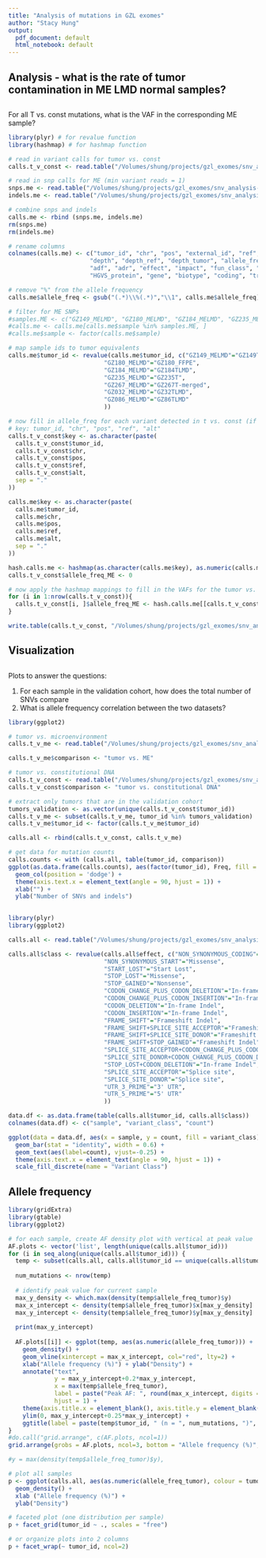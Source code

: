 ```yaml
---
title: "Analysis of mutations in GZL exomes"
author: "Stacy Hung"
output:
  pdf_document: default
  html_notebook: default
---
```


## ###############################################################################################
## Analysis - what is the rate of tumor contamination in ME LMD normal samples?
## ###############################################################################################

For all T vs. const mutations, what is the VAF in the corresponding ME sample?

```r
library(plyr) # for revalue function
library(hashmap) # for hashmap function

# read in variant calls for tumor vs. const
calls.t_v_const <- read.table("/Volumes/shung/projects/gzl_exomes/snv_analysis-20181127/validation/snvs.T_vs_const.intersect.txt", sep = "\t", header = TRUE, fill = TRUE)

# read in snp calls for ME (min variant reads = 1)
snps.me <- read.table("/Volumes/shung/projects/gzl_exomes/snv_analysis-20181127/validation/varScan.singles.pvalue_1/all.single_samples.varScan.snps.snpEff_canonical.txt", sep = "\t", header = TRUE, fill = TRUE)
indels.me <- read.table("/Volumes/shung/projects/gzl_exomes/snv_analysis-20181127/validation/varScan.singles.pvalue_1/all.single_samples.varScan.indels.snpEff_canonical.indels_annotated.txt", sep = "\t", header = TRUE, fill = TRUE)

# combine snps and indels
calls.me <- rbind (snps.me, indels.me)
rm(snps.me)
rm(indels.me)

# rename columns
colnames(calls.me) <- c("tumor_id", "chr", "pos", "external_id", "ref", "alt", "qual", "filter", "gt", "gq", "sdp",
                       "depth", "depth_ref", "depth_tumor", "allele_freq", "pvalue", "rbq", "abq", "rdf", "rdr",
                       "adf", "adr", "effect", "impact", "fun_class", "HGVS_DNA",
                       "HGVS_protein", "gene", "biotype", "coding", "transcript_id", "exon_rank")

# remove "%" from the allele frequency
calls.me$allele_freq <- gsub("(.*)\\%(.*)","\\1", calls.me$allele_freq)

# filter for ME SNPs
#samples.ME <- c("GZ149_MELMD", "GZ180_MELMD", "GZ184_MELMD", "GZ235_MELMD", "GZ267_MELMD", "GZ032_MELMD", "GZ086_MELMD")
#calls.me <- calls.me[calls.me$sample %in% samples.ME, ]
#calls.me$sample <- factor(calls.me$sample)

# map sample ids to tumor equivalents
calls.me$tumor_id <- revalue(calls.me$tumor_id, c("GZ149_MELMD"="GZ149TLMD", 
                           "GZ180_MELMD"="GZ180_FFPE",
                           "GZ184_MELMD"="GZ184TLMD",
                           "GZ235_MELMD"="GZ235T",
                           "GZ267_MELMD"="GZ267T-merged",
                           "GZ032_MELMD"="GZ32TLMD",
                           "GZ086_MELMD"="GZ86TLMD"
                           ))

# now fill in allele_freq for each variant detected in t vs. const (if there is a snp with at least 1 variant read)
# key: tumor_id, "chr", "pos", "ref", "alt"
calls.t_v_const$key <- as.character(paste(
  calls.t_v_const$tumor_id,
  calls.t_v_const$chr,
  calls.t_v_const$pos,
  calls.t_v_const$ref,
  calls.t_v_const$alt,
  sep = "."
))

calls.me$key <- as.character(paste(
  calls.me$tumor_id,
  calls.me$chr,
  calls.me$pos,
  calls.me$ref,
  calls.me$alt,
  sep = "."
))

hash.calls.me <- hashmap(as.character(calls.me$key), as.numeric(calls.me$allele_freq))
calls.t_v_const$allele_freq_ME <- 0

# now apply the hashmap mappings to fill in the VAFs for the tumor vs. const dataset
for (i in 1:nrow(calls.t_v_const)){
  calls.t_v_const[i, ]$allele_freq_ME <- hash.calls.me[[calls.t_v_const[i, ]$key]]
}

write.table(calls.t_v_const, "/Volumes/shung/projects/gzl_exomes/snv_analysis-20181127/validation/snvs_and_indels.T_vs_const.intersect-with_AF_ME.txt", sep = "\t", quote = FALSE, row.names = FALSE)

```

## ###############################################################################################
## Visualization
## ###############################################################################################

Plots to answer the questions:

1. For each sample in the validation cohort, how does the total number of SNVs compare
2. What is allele frequency correlation between the two datasets?

```r
library(ggplot2)

# tumor vs. microenvironment
calls.t_v_me <- read.table("/Volumes/shung/projects/gzl_exomes/snv_analysis-20181127/not_validation/snvs.all.intersect.txt", sep = "\t", header = TRUE, fill = TRUE)

calls.t_v_me$comparison <- "tumor vs. ME"

# tumor vs. constitutional DNA
calls.t_v_const <- read.table("/Volumes/shung/projects/gzl_exomes/snv_analysis-20181127/validation/snvs.T_vs_const.intersect.txt", sep = "\t", header = TRUE, fill = TRUE)
calls.t_v_const$comparison <- "tumor vs. constitutional DNA"

# extract only tumors that are in the validation cohort
tumors_validation <- as.vector(unique(calls.t_v_const$tumor_id))
calls.t_v_me <- subset(calls.t_v_me, tumor_id %in% tumors_validation)
calls.t_v_me$tumor_id <- factor(calls.t_v_me$tumor_id)

calls.all <- rbind(calls.t_v_const, calls.t_v_me)

# get data for mutation counts
calls.counts <- with (calls.all, table(tumor_id, comparison))
ggplot(as.data.frame(calls.counts), aes(factor(tumor_id), Freq, fill = comparison)) +     
  geom_col(position = 'dodge') +
  theme(axis.text.x = element_text(angle = 90, hjust = 1)) +
  xlab("") +
  ylab("Number of SNVs and indels")
  
```

```r
library(plyr)
library(ggplot2)

calls.all <- read.table("/Volumes/shung/projects/gzl_exomes/snv_analysis-20181127/not_validation/snvs.all.intersect.txt", sep = "\t", header = TRUE, fill = TRUE)

calls.all$class <- revalue(calls.all$effect, c("NON_SYNONYMOUS_CODING"="Missense", 
                           "NON_SYNONYMOUS_START"="Missense",
                           "START_LOST"="Start Lost",
                           "STOP_LOST"="Missense",
                           "STOP_GAINED"="Nonsense",
                           "CODON_CHANGE_PLUS_CODON_DELETION"="In-frame Indel",
                           "CODON_CHANGE_PLUS_CODON_INSERTION"="In-frame Indel",
                           "CODON_DELETION"="In-frame Indel",
                           "CODON_INSERTION"="In-frame Indel",
                           "FRAME_SHIFT"="Frameshift Indel",
                           "FRAME_SHIFT+SPLICE_SITE_ACCEPTOR"="Frameshift Indel",
                           "FRAME_SHIFT+SPLICE_SITE_DONOR"="Frameshift Indel",
                           "FRAME_SHIFT+STOP_GAINED"="Frameshift Indel",
                           "SPLICE_SITE_ACCEPTOR+CODON_CHANGE_PLUS_CODON_DELETION"="In-frame Indel",
                           "SPLICE_SITE_DONOR+CODON_CHANGE_PLUS_CODON_DELETION"="In-frame Indel",
                           "STOP_LOST+CODON_DELETION"="In-frame Indel",
                           "SPLICE_SITE_ACCEPTOR"="Splice site",
                           "SPLICE_SITE_DONOR"="Splice site",
                           "UTR_3_PRIME"="3' UTR",
                           "UTR_5_PRIME"="5' UTR"
                           ))

data.df <- as.data.frame(table(calls.all$tumor_id, calls.all$class))
colnames(data.df) <- c("sample", "variant_class", "count")

ggplot(data = data.df, aes(x = sample, y = count, fill = variant_class)) + 
  geom_bar(stat = "identity", width = 0.6) + 
  geom_text(aes(label=count), vjust=-0.25) +
  theme(axis.text.x = element_text(angle = 90, hjust = 1)) +
  scale_fill_discrete(name = "Variant Class")

```

## Allele frequency

```r
library(gridExtra)
library(gtable)
library(ggplot2)

# for each sample, create AF density plot with vertical at peak value
AF.plots <- vector('list', length(unique(calls.all$tumor_id)))
for (i in seq_along(unique(calls.all$tumor_id))) {
  temp <- subset(calls.all, calls.all$tumor_id == unique(calls.all$tumor_id)[i])
  
  num_mutations <- nrow(temp)
  
  # identify peak value for current sample
  max_y_density <- which.max(density(temp$allele_freq_tumor)$y)
  max_x_intercept <- density(temp$allele_freq_tumor)$x[max_y_density]
  max_y_intercept <- density(temp$allele_freq_tumor)$y[max_y_density]
  
  print(max_y_intercept)
  
  AF.plots[[i]] <- ggplot(temp, aes(as.numeric(allele_freq_tumor))) + 
    geom_density() +
    geom_vline(xintercept = max_x_intercept, col="red", lty=2) +
    xlab("Allele frequency (%)") + ylab("Density") +
    annotate("text", 
             y = max_y_intercept+0.2*max_y_intercept,
             x = max(temp$allele_freq_tumor),
             label = paste("Peak AF: ", round(max_x_intercept, digits = 2), "%", sep = ""),
             hjust = 1) + 
    theme(axis.title.x = element_blank(), axis.title.y = element_blank()) +
    ylim(0, max_y_intercept+0.25*max_y_intercept) +
    ggtitle(label = paste(temp$tumor_id, " (n = ", num_mutations, ")", sep = ""))
}
#do.call("grid.arrange", c(AF.plots, ncol=1))
grid.arrange(grobs = AF.plots, ncol=3, bottom = "Allele frequency (%)", left = "Density")

#y = max(density(temp$allele_freq_tumor)$y),

# plot all samples
p <- ggplot(calls.all, aes(as.numeric(allele_freq_tumor), colour = tumor_id)) + 
  geom_density() + 
  xlab ("Allele frequency (%)") + 
  ylab("Density")

# faceted plot (one distribution per sample)
p + facet_grid(tumor_id ~ ., scales = "free")

# or organize plots into 2 columns
p + facet_wrap(~ tumor_id, ncol=2)

```
